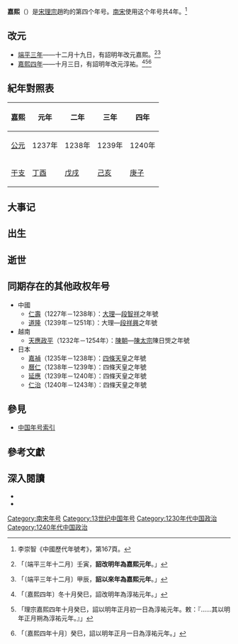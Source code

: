 {{Otheruses|subject=中國南宋年號|other=其他同名為嘉熙的人或物|嘉熙 (消歧義)}}
{{Eranamebox|年号=嘉熙
|起讫时间= 1237年－1240年
|政权= [[南宋|南宋]]
|帝王= [[宋理宗|宋理宗]]赵昀
|历时= 4年
|timeline= <timeline>
ImageSize  = width:200 height:50
PlotArea   = width:180 height:30 left:10 bottom:20
TimeAxis   = orientation:horizontal
DateFormat = yyyy
Period     = from:1127 till:1279
AlignBars  = early
ScaleMajor = increment:152 start:1127
Colors =
  id:canvas value:rgb(1,1,0.85)
BackgroundColors = canvas:canvas
PlotData =
  width:15 color:black
  bar:era from:start till:end
  bar:era from:1224 till:1264 color:red
  bar:era from:1237 till:1240 color:green
</timeline>
|说明= <span style="color: green">嘉熙</span>在<span style="color: red">宋理宗</span>及'''南宋'''时期的位置。
}}
'''嘉熙'''（{{kj|1237年||1240年|}}）是[[宋理宗|宋理宗]]趙昀的第四个年号。[[南宋|南宋]]使用这个年号共4年。<ref>李崇智《中國歷代年號考》，第167頁。</ref>

==改元==
*[[1236年|端平三年]]——十二月十九日，有詔明年改元嘉熙。<ref>{{cite wikisource|title=宋史本紀第四十二理宗二|last=脫脫|wslink=zh:宋史/卷042}}「〔端平三年十二月〕壬寅，'''詔改明年為嘉熙元年'''。」</ref><ref>{{cite wikisource|title=宋史全文卷三十二|last=佚名|wslink=zh:宋史全文 (四庫全書本)/卷32}}「〔端平三年十二月〕甲辰，'''詔以來年為嘉熙元年'''。」</ref>
*[[1240年|嘉熙四年]]——十月三日，有詔明年改元淳祐。<ref>{{cite wikisource|title=宋史本紀第四十二理宗二|last=脫脫|wslink=zh:宋史/卷042}}「〔嘉熙四年〕冬十月癸巳，詔改明年為淳祐元年。」</ref><ref>{{cite wikisource|title=宋會要輯稿禮五十四|last=徐松|wslink=zh:宋會要輯稿/卷078}}「理宗嘉熙四年十月癸巳，詔以明年正月初一日為淳祐元年。敕：『……其以明年正月朔為淳祐元年。』」</ref><ref>{{cite wikisource|title=宋史全文卷三十三|last=佚名|wslink=zh:宋史全文 (四庫全書本)/卷33}}「〔嘉熙四年十月〕癸巳，詔以明年正月一日為淳祐元年。」</ref>

==紀年對照表==
{| class="wikitable"  style="text-align:center;"
!嘉熙!!元年!!二年!!三年!!四年
|-
![[公元|公元]]
|1237年||1238年||1239年||1240年
|-
![[干支|干支]]
|[[丁酉|丁酉]]||[[戊戌|戊戌]]||[[己亥|己亥]]||[[庚子|庚子]]
|}

==大事记==

==出生==

==逝世==

==同期存在的其他政权年号==
*中國
**[[仁壽_(大理)|仁壽]]（1227年－1238年）：[[大理國|大理]]—[[段智祥|段智祥]]之年號
**[[道隆|道隆]]（1239年－1251年）：大理—[[段祥興|段祥興]]之年號
*越南
**[[天應政平|天應政平]]（1232年－1254年）：[[陳朝_(越南)|陳朝]]—[[陳太宗|陳太宗]]陳日煚之年號
*日本
**[[嘉禎|嘉禎]]（1235年－1238年）：[[四條天皇|四條天皇]]之年號
**[[曆仁|曆仁]]（1238年－1239年）：四條天皇之年號
**[[延應|延應]]（1239年－1240年）：四條天皇之年號
**[[仁治|仁治]]（1240年－1243年）：四條天皇之年號

==參見==
*[[中国年号列表#南宋|中国年号索引]]

==參考文獻==
{{Reflist}}

==深入閱讀==
<div>
*{{Cite book|author=[[李崇智|李崇智]]|title=中國歷代年號考|format=|url=|date=2004年12月|publisher=中華書局|location=北京|id=ISBN 7101025129}}
*{{Cite book|author=[[鄧洪波|鄧洪波]]|title=東亞歷史年表|format=pdf|url=http://www.eastasia.ntu.edu.tw/chinese/05_a04.htm|date=2005年3月|publisher=國立臺灣大學東亞經典與文化研究計劃|location=臺北|id=ISBN 9789860005189|access-date=2021-11-21|archive-date=2007-08-25|archive-url=https://web.archive.org/web/20070825002742/http://www.eastasia.ntu.edu.tw/chinese/05_a04.htm|dead-url=no}}
</div>

{{年号|[[端平|端平]]|[[中国年号索引|南宋年號]]|[[淳祐|淳祐]]}}
{{宋朝年號}}

[[Category:南宋年号|Category:南宋年号]]
[[Category:13世纪中国年号|Category:13世纪中国年号]]
[[Category:1230年代中国政治|Category:1230年代中国政治]]
[[Category:1240年代中国政治|Category:1240年代中国政治]]